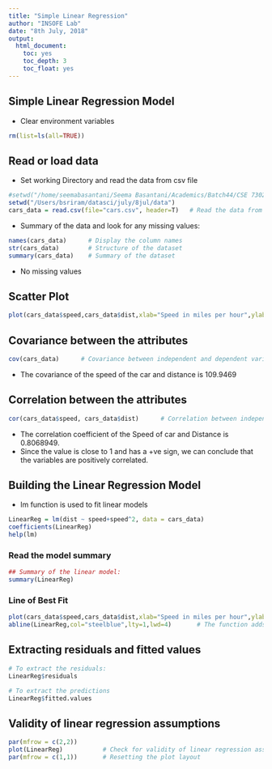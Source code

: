 ```yaml
---
title: "Simple Linear Regression"
author: "INSOFE Lab"
date: "8th July, 2018"
output:
  html_document:
    toc: yes
    toc_depth: 3
    toc_float: yes
---
```


## Simple Linear Regression Model

* Clear environment variables

```r
rm(list=ls(all=TRUE))

```

## Read or load data
* Set working Directory and read the data from csv file
```r

#setwd("/home/seemabasantani/Seema Basantani/Academics/Batch44/CSE 7302c/Batch 44 - CSE 7302c/Simple Linear Regression")
setwd("/Users/bsriram/datasci/july/8jul/data")
cars_data = read.csv(file="cars.csv", header=T)   # Read the data from cars.csv file

```

* Summary of the data and look for any missing values:

```r

names(cars_data)      # Display the column names
str(cars_data)        # Structure of the dataset
summary(cars_data)    # Summary of the dataset

```

* No missing values

## Scatter Plot
```r
plot(cars_data$speed,cars_data$dist,xlab="Speed in miles per hour",ylab="Distance in feet",main="Stopping Distance Vs. Speed", col= "blue") # Plot the dependent and independent variables

```

## Covariance between the attributes
```r

cov(cars_data)      # Covariance between independent and dependent variable

```
* The covariance of the speed of the car and distance is 109.9469

## Correlation between the attributes

```r
cor(cars_data$speed, cars_data$dist)      # Correlation between independent and dependent variable

```


* The correlation coefficient of the Speed of car and Distance is 0.8068949. 
* Since the value is close to 1 and has a +ve sign, we can conclude that the variables are positively correlated.

## Building the Linear Regression Model
* lm function is used to fit linear models
 
```r

LinearReg = lm(dist ~ speed+speed^2, data = cars_data)
coefficients(LinearReg)
help(lm)
```

### Read the model summary

```r
## Summary of the linear model:
summary(LinearReg)

```


### Line of Best Fit

```r
plot(cars_data$speed,cars_data$dist,xlab="Speed in miles per hour",ylab="Distance in feet",main="Stopping Distance Vs. Speed: Best fit line", col= "blue")
abline(LinearReg,col="steelblue",lty=1,lwd=4)       # The function adds straight line to a plot

```

## Extracting residuals and fitted values

```r

# To extract the residuals:
LinearReg$residuals

# To extract the predictions
LinearReg$fitted.values

```

## Validity of linear regression assumptions

```r

par(mfrow = c(2,2))
plot(LinearReg)           # Check for validity of linear regression assumptions
par(mfrow = c(1,1))       # Resetting the plot layout

```





